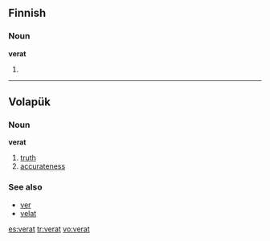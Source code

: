 ==Finnish==

===Noun===
'''verat'''

# {{plural of|lang=Finnish|verka}}

----

==Volapük==

===Noun===
'''verat'''

# [[truth]]
# [[accurateness]]

===See also===
*[[ver]]
*[[velat]]

[[es:verat]]
[[tr:verat]]
[[vo:verat]]